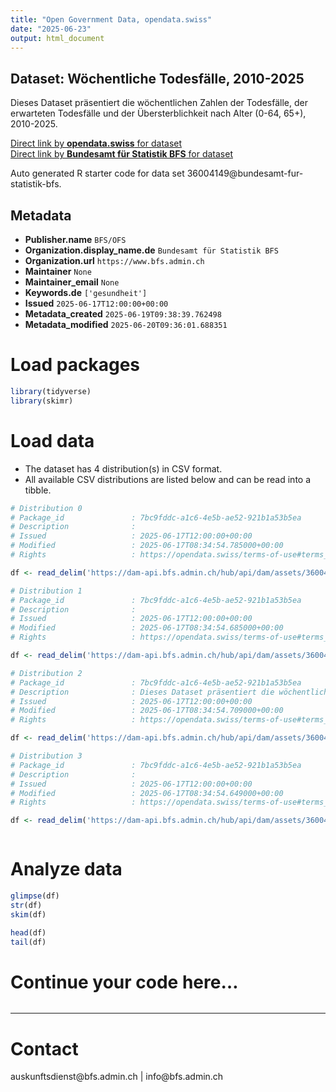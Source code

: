 ```yaml
---
title: "Open Government Data, opendata.swiss"
date: "2025-06-23"
output: html_document
---
```


## Dataset: Wöchentliche Todesfälle, 2010-2025

Dieses Dataset präsentiert die wöchentlichen Zahlen der Todesfälle, der erwarteten Todesfälle und der Übersterblichkeit nach Alter (0-64, 65+), 2010-2025.

[Direct link by **opendata.swiss** for dataset](https://opendata.swiss/de/dataset/wochentliche-todesfalle-2010-2025)<br>
[Direct link by **Bundesamt für Statistik BFS** for dataset](https://www.bfs.admin.ch/asset/de/ts-d-14.03.04.03-wr)

Auto generated R starter code for data set 36004149@bundesamt-fur-statistik-bfs.

## Metadata

- **Publisher.name** `BFS/OFS`
- **Organization.display_name.de** `Bundesamt für Statistik BFS`
- **Organization.url** `https://www.bfs.admin.ch`
- **Maintainer** `None`
- **Maintainer_email** `None`
- **Keywords.de** `['gesundheit']`
- **Issued** `2025-06-17T12:00:00+00:00`
- **Metadata_created** `2025-06-19T09:38:39.762498`
- **Metadata_modified** `2025-06-20T09:36:01.688351`


# Load packages

```r

library(tidyverse)
library(skimr)

```

# Load data

-   The dataset has 4 distribution(s) in CSV format.
-   All available CSV distributions are listed below and can be read into a tibble.

```r

# Distribution 0
# Package_id               : 7bc9fddc-a1c6-4e5b-ae52-921b1a53b5ea
# Description              : 
# Issued                   : 2025-06-17T12:00:00+00:00
# Modified                 : 2025-06-17T08:34:54.785000+00:00
# Rights                   : https://opendata.swiss/terms-of-use#terms_by_ask

df <- read_delim('https://dam-api.bfs.admin.ch/hub/api/dam/assets/36004162/master')

# Distribution 1
# Package_id               : 7bc9fddc-a1c6-4e5b-ae52-921b1a53b5ea
# Description              : 
# Issued                   : 2025-06-17T12:00:00+00:00
# Modified                 : 2025-06-17T08:34:54.685000+00:00
# Rights                   : https://opendata.swiss/terms-of-use#terms_by_ask

df <- read_delim('https://dam-api.bfs.admin.ch/hub/api/dam/assets/36004160/master')

# Distribution 2
# Package_id               : 7bc9fddc-a1c6-4e5b-ae52-921b1a53b5ea
# Description              : Dieses Dataset präsentiert die wöchentlichen Zahlen der Todesfälle, der erwarteten Todesfälle und der Übersterblichkeit nach Alter (0-64, 65+), 2010-2025.
# Issued                   : 2025-06-17T12:00:00+00:00
# Modified                 : 2025-06-17T08:34:54.709000+00:00
# Rights                   : https://opendata.swiss/terms-of-use#terms_by_ask

df <- read_delim('https://dam-api.bfs.admin.ch/hub/api/dam/assets/36004173/master')

# Distribution 3
# Package_id               : 7bc9fddc-a1c6-4e5b-ae52-921b1a53b5ea
# Description              : 
# Issued                   : 2025-06-17T12:00:00+00:00
# Modified                 : 2025-06-17T08:34:54.649000+00:00
# Rights                   : https://opendata.swiss/terms-of-use#terms_by_ask

df <- read_delim('https://dam-api.bfs.admin.ch/hub/api/dam/assets/36004167/master')



```

# Analyze data

```r

glimpse(df)
str(df)
skim(df)

head(df)
tail(df)

```

# Continue your code here...

```r

```

------------------------------------------------------------------------

# Contact

auskunftsdienst@bfs.admin.ch | info@bfs.admin.ch
